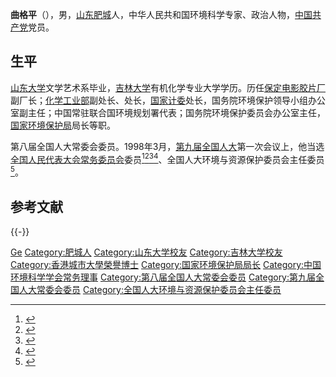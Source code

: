 '''曲格平'''（{{bd|1930年|6月||catIdx=Q曲}}），男，[[山东|山东]][[肥城|肥城]]人，中华人民共和国环境科学专家、政治人物，[[中国共产党|中国共产党]]党员。

== 生平 ==
[[山东大学|山东大学]]文学艺术系毕业，[[吉林大学|吉林大学]]有机化学专业大学学历。历任[[保定电影胶片厂|保定电影胶片厂]]副厂长；[[化学工业部|化学工业部]]副处长、处长，[[国家计委|国家计委]]处长，国务院环境保护领导小组办公室副主任；中国常驻联合国环境规划署代表；国务院环境保护委员会办公室主任，[[国家环境保护局|国家环境保护局]]局长等职。

第八届全国人大常委会委员。1998年3月，[[第九届全国人民代表大会|第九届全国人大]]第一次会议上，他当选[[全国人民代表大会常务委员会|全国人民代表大会常务委员会]]委员<ref>{{Cite book|title=新中国50年 中|last=韩泰华主编|publisher=北京：[[红旗出版社|红旗出版社]]|year=1999.11|isbn=7-5051-0423-3|pages=897}}</ref><ref>{{Cite book|title=第九届全国人民代表大会及其常务委员会会议大事记 1998．3-2003．2|last=全国人大常委会办公厅秘书一局编|publisher=北京：[[中国民主法制出版社|中国民主法制出版社]]|year=2004.01|isbn=7-80078-793-1|pages=405}}</ref><ref>{{Cite book|title=中华人民共和国年鉴 1998 总第18期|last=中华人民共和国年鉴编辑部编辑|publisher=[[中国年鉴社|中国年鉴社]]|year=1999.01|isbn=7-80056-903-9|pages=41}}</ref><ref>{{Cite book|title=中华人民共和国通鉴|last=龙德，蔡翔主编|publisher=沈阳：[[辽宁人民出版社|辽宁人民出版社]]|year=2000.12|isbn=7-205-04473-1|pages=1832}}</ref>、全国人大环境与资源保护委员会主任委员<ref>{{cite web|accessdate=2013-05-01|url=http://news.xinhuanet.com/misc/2002-01/23/content_250882.htm|title=曲格平简历|publisher=[[新华网|新华网]]|archive-date=2015-01-15|archive-url=https://web.archive.org/web/20150115221036/http://news.xinhuanet.com/misc/2002-01/23/content_250882.htm|dead-url=no}}</ref>。

== 参考文献 ==
{{reflist|3}}

{{-}}
{{start box}}
{{s-gov|prc}}
{{s-new}}
{{s-title|[[国家环境保护局|国家环境保护局]]局长|1987年－1993年6月}}
{{s-after|[[解振华|解振华]]}}
{{end box}}

{{中华人民共和国环境保护部部长}}
{{Navboxes
| title  = 曲格平在[[中国环境科学学会|中国环境科学学会]]的职务
| list1  =
{{中国环境科学学会第一届理事会}}
}}

{{Authority control}}
{{DEFAULTSORT:Qu曲}}
[[Category:曲姓|Ge]]
[[Category:肥城人|Category:肥城人]]
[[Category:山东大学校友|Category:山东大学校友]]
[[Category:吉林大学校友|Category:吉林大学校友]]
[[Category:香港城市大學榮譽博士|Category:香港城市大學榮譽博士]]
[[Category:国家环境保护局局长|Category:国家环境保护局局长]]
[[Category:中国环境科学学会常务理事|Category:中国环境科学学会常务理事]]
[[Category:第八届全国人大常委会委员|Category:第八届全国人大常委会委员]]
[[Category:第九届全国人大常委会委员|Category:第九届全国人大常委会委员]]
[[Category:全国人大环境与资源保护委员会主任委员|Category:全国人大环境与资源保护委员会主任委员]]
